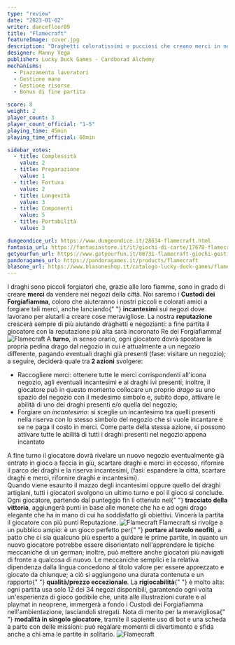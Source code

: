 ```yaml
---
type: "review"
date: "2023-01-02"
writer: dancefloor89
title: "Flamecraft"
featureImage: cover.jpg
description: "Draghetti coloratissimi e pucciosi che creano merci in negozi incantati"
designer: Manny Vega
publisher: Lucky Duck Games - Cardborad Alchemy
mechanisms:
  - Piazzamento lavoratori
  - Gestione mano
  - Gestione risorse
  - Bonus di fine partita

score: 8
weight: 2
player_count: 3
player_count_official: "1-5"
playing_time: 45min
playing_time_official: 60min

sidebar_votes:
  - title: Complessità
    value: 2
  - title: Preparazione
    value: 1
  - title: Fortuna
    value: 2
  - title: Longevità
    value: 3
  - title: Componenti
    value: 5
  - title: Portabilità
    value: 3

dungeondice_url: https://www.dungeondice.it/28634-flamecraft.html
fantasia_url: https://fantasiastore.it/it/giochi-di-carte/17678-flamecraft.html
getyourfun_url: https://www.getyourfun.it/08731-flamecraft-giochi-gestionali.html
pandoragames_url: https://pandoragames.it/products/flamecraft
blasone_url: https://www.blasoneshop.it/catalogo-lucky-duck-games/flamecraft-200-bustine-protettive-omaggio-507-2523
---
```


<Setting>
  I draghi sono piccoli forgiatori che, grazie alle loro fiamme, sono in grado
  di creare <strong>merci</strong> da vendere nei negozi della città. Noi saremo
  i <strong>Custodi dei Forgiafiamma</strong>, coloro che aiuteranno i nostri
  piccoli e colorati amici a forgiare tali merci, anche lanciando{" "}
  <strong>incantesimi</strong> sui negozi dove lavorano per aiutarli a creare
  cose meravigliose. La nostra <strong>reputazione</strong> crescerà sempre di
  più aiutando draghetti e negozianti: a fine partita il giocatore con la
  reputazione più alta sarà incoronato Re dei Forgiafiamma!
</Setting>

<img src="./game1.jpg" alt="Flamecraft" />

<Rules>
  A <strong>turno</strong>, in senso orario, ogni giocatore dovrà spostare la
  propria pedina drago dal negozio in cui è attualmente a un negozio differente,
  pagando eventuali draghi già presenti (fase: visitare un negozio); a seguire,
  deciderà quale tra<strong> 2 azioni</strong> svolgere:
  <ul>
    <li>
      Raccogliere merci: ottenere tutte le merci corrispondenti all'icona
      negozio, agli eventuali incantesimi e ai draghi ivi presenti; inoltre, il
      giocatore può in questo momento collocare un proprio <em>drago</em> su uno
      spazio del negozio con il medesimo simbolo e, subito dopo, attivare le
      abilità di uno dei draghi presenti e/o quella del negozio;
    </li>
    <li>
      Forgiare un <em>incantesimo</em>: si sceglie un incantesimo tra quelli
      presenti nella riserva con lo stesso simbolo del negozio che si vuole
      incantare e se ne paga il costo in merci. Come parte della stessa azione,
      si possono attivare tutte le abilità di tutti i draghi presenti nel
      negozio appena incantato
    </li>
  </ul>
  A fine turno il giocatore dovrà rivelare un nuovo negozio eventualmente già
  entrato in gioco a faccia in giù, scartare draghi e merci in eccesso,
  rifornire il parco dei draghi e la riserva incantesimi, (fasi: espandere la
  città, scartare draghi e merci, rifornire draghi e incantesimi).
  <br />
  Quando viene esaurito il mazzo degli incantesimi oppure quello dei draghi
  artigiani, tutti i giocatori svolgono un ultimo turno e poi il gioco si
  conclude. Ogni giocatore, partendo dal punteggio fin lì ottenuto nel{" "}
  <strong>tracciato della vittoria</strong>, aggiungerà punti in base alle
  monete che ha e ad ogni drago elegante che ha in mano di cui ha soddisfatto
  gli obiettivi. Vincerà la partita il giocatore con più punti Reputazione.
</Rules>

<img src="./game2.jpg" alt="Flamecraft" />

<Feedback>
  Flamecraft si rivolge a un pubblico ampio: è un gioco perfetto per{" "}
  <strong>portare al tavolo neofiti</strong>, a patto che ci sia qualcuno più
  esperto a guidare le prime partite, in quanto un nuovo giocatore potrebbe
  essere disorientato nell'apprendere le tipiche meccaniche di un german;
  inoltre, può mettere anche giocatori più navigati di fronte a qualcosa di
  nuovo. Le meccaniche semplici e la relativa dipendenza dalla lingua concedono
  al titolo valore per essere apprezzato e giocato da chiunque; a ciò si
  aggiungono una durata contenuta e un rapporto{" "}
  <strong>qualità/prezzo eccezionale</strong>. La <strong>rigiocabilità</strong>{" "}
  è molto alta: ogni partita usa solo 12 dei 34 negozi disponibili, garantendo
  ogni volta un'esperienza di gioco godibile che, unita alle illustrazioni
  curate e al playmat in neoprene, immergerà a fondo i Custodi dei Forgiafiamma
  nell'ambientazione, lasciandoli stregati. Nota di merito per la meravigliosa{" "}
  <strong>modalità in singolo giocatore</strong>, tramite il sapiente uso di bot
  e una scheda a parte con delle missioni: può regalare momenti di divertimento
  e sfida anche a chi ama le partite in solitario.
</Feedback>

<img src="./game3.jpg" alt="Flamecraft" />
